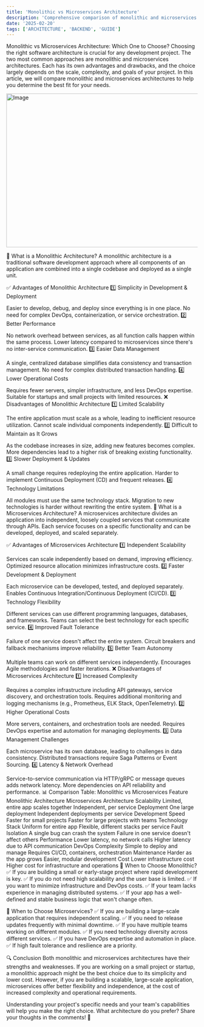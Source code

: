 ```yaml
---
title: 'Monolithic vs Microservices Architecture'
description: 'Comprehensive comparison of monolithic and microservices architectures, with pros, cons, and best practices.'
date: '2025-02-20'
tags: ['ARCHITECTURE', 'BACKEND', 'GUIDE']
---
```


Monolithic vs Microservices Architecture: Which One to Choose?
Choosing the right software architecture is crucial for any development project. The two most common approaches are monolithic and microservices architectures. Each has its own advantages and drawbacks, and the choice largely depends on the scale, complexity, and goals of your project. In this article, we will compare monolithic and microservices architectures to help you determine the best fit for your needs.

<Image src="/mono-vs-micro.png" width="718" height="404" alt="Image" />

🔷 What is a Monolithic Architecture?
A monolithic architecture is a traditional software development approach where all components of an application are combined into a single codebase and deployed as a single unit.

✅ Advantages of Monolithic Architecture
1️⃣ Simplicity in Development & Deployment

Easier to develop, debug, and deploy since everything is in one place.
No need for complex DevOps, containerization, or service orchestration.
2️⃣ Better Performance

No network overhead between services, as all function calls happen within the same process.
Lower latency compared to microservices since there's no inter-service communication.
3️⃣ Easier Data Management

A single, centralized database simplifies data consistency and transaction management.
No need for complex distributed transaction handling.
4️⃣ Lower Operational Costs

Requires fewer servers, simpler infrastructure, and less DevOps expertise.
Suitable for startups and small projects with limited resources.
❌ Disadvantages of Monolithic Architecture
1️⃣ Limited Scalability

The entire application must scale as a whole, leading to inefficient resource utilization.
Cannot scale individual components independently.
2️⃣ Difficult to Maintain as It Grows

As the codebase increases in size, adding new features becomes complex.
More dependencies lead to a higher risk of breaking existing functionality.
3️⃣ Slower Deployment & Updates

A small change requires redeploying the entire application.
Harder to implement Continuous Deployment (CD) and frequent releases.
4️⃣ Technology Limitations

All modules must use the same technology stack.
Migration to new technologies is harder without rewriting the entire system.
🔷 What is a Microservices Architecture?
A microservices architecture divides an application into independent, loosely coupled services that communicate through APIs. Each service focuses on a specific functionality and can be developed, deployed, and scaled separately.

✅ Advantages of Microservices Architecture
1️⃣ Independent Scalability

Services can scale independently based on demand, improving efficiency.
Optimized resource allocation minimizes infrastructure costs.
2️⃣ Faster Development & Deployment

Each microservice can be developed, tested, and deployed separately.
Enables Continuous Integration/Continuous Deployment (CI/CD).
3️⃣ Technology Flexibility

Different services can use different programming languages, databases, and frameworks.
Teams can select the best technology for each specific service.
4️⃣ Improved Fault Tolerance

Failure of one service doesn't affect the entire system.
Circuit breakers and fallback mechanisms improve reliability.
5️⃣ Better Team Autonomy

Multiple teams can work on different services independently.
Encourages Agile methodologies and faster iterations.
❌ Disadvantages of Microservices Architecture
1️⃣ Increased Complexity

Requires a complex infrastructure including API gateways, service discovery, and orchestration tools.
Requires additional monitoring and logging mechanisms (e.g., Prometheus, ELK Stack, OpenTelemetry).
2️⃣ Higher Operational Costs

More servers, containers, and orchestration tools are needed.
Requires DevOps expertise and automation for managing deployments.
3️⃣ Data Management Challenges

Each microservice has its own database, leading to challenges in data consistency.
Distributed transactions require Saga Patterns or Event Sourcing.
4️⃣ Latency & Network Overhead

Service-to-service communication via HTTP/gRPC or message queues adds network latency.
More dependencies on API reliability and performance.
📊 Comparison Table: Monolithic vs Microservices
Feature Monolithic Architecture Microservices Architecture
Scalability Limited, entire app scales together Independent, per service
Deployment One large deployment Independent deployments per service
Development Speed Faster for small projects Faster for large projects with teams
Technology Stack Uniform for entire app Flexible, different stacks per service
Fault Isolation A single bug can crash the system Failure in one service doesn't affect others
Performance Lower latency, no network calls Higher latency due to API communication
DevOps Complexity Simple to deploy and manage Requires CI/CD, containers, orchestration
Maintenance Harder as the app grows Easier, modular development
Cost Lower infrastructure cost Higher cost for infrastructure and operations
📌 When to Choose Monolithic?
✅ If you are building a small or early-stage project where rapid development is key. ✅ If you do not need high scalability and the user base is limited. ✅ If you want to minimize infrastructure and DevOps costs. ✅ If your team lacks experience in managing distributed systems. ✅ If your app has a well-defined and stable business logic that won't change often.

📌 When to Choose Microservices?
✅ If you are building a large-scale application that requires independent scaling. ✅ If you need to release updates frequently with minimal downtime. ✅ If you have multiple teams working on different modules. ✅ If you need technology diversity across different services. ✅ If you have DevOps expertise and automation in place. ✅ If high fault tolerance and resilience are a priority.

🔍 Conclusion
Both monolithic and microservices architectures have their strengths and weaknesses. If you are working on a small project or startup, a monolithic approach might be the best choice due to its simplicity and lower cost. However, if you are building a scalable, large-scale application, microservices offer better flexibility and independence, at the cost of increased complexity and operational requirements.

Understanding your project's specific needs and your team's capabilities will help you make the right choice. What architecture do you prefer? Share your thoughts in the comments! 🚀
